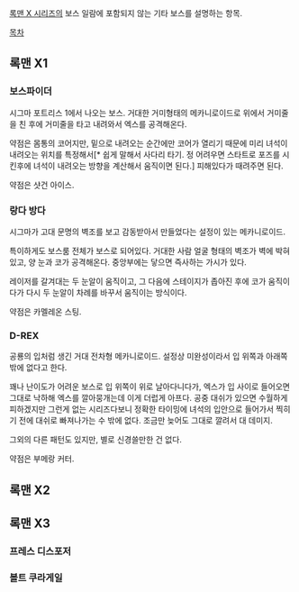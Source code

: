 [[록맨 X 시리즈]]의 보스 일람에 포함되지 않는 기타 보스를 설명하는 항목.

[[목차]]

== 록맨 X1 ==
=== 보스파이더 ===
시그마 포트리스 1에서 나오는 보스. 거대한 거미형태의 메카니로이드로 위에서 거미줄을 친 후에 거미줄을 타고 내려와서 엑스를 공격해온다.

약점은 몸통의 코어지만, 밑으로 내려오는 순간에만 코어가 열리기 때문에 미리 녀석이 내려오는 위치를 특정해서[* 쉽게 말해서 사다리 타기. 정 어려우면 스타트로 포즈를 시킨후에 녀석이 내려오는 방향을 계산해서 움직이면 된다.] 피해있다가 때려주면 된다.

약점은 샷건 아이스.

=== 랑다 방다 ===
시그마가 고대 문명의 벽조를 보고 감동받아서 만들었다는 설정이 있는 메카니로이드.

특이하게도 보스룸 전체가 보스로 되어있다. 거대한 사람 얼굴 형태의 벽조가 벽에 박혀있고, 양 눈과 코가 공격해온다. 중앙부에는 닿으면 즉사하는 가시가 있다.

레이저를 갈겨대는 두 눈알이 움직이고, 그 다음에 스테이지가 좁아진 후에 코가 움직이다가 다시 두 눈알이 차례를 바꾸서 움직이는 방식이다.

약점은 카멜레온 스팅.

=== D-REX ===
공룡의 입처럼 생긴 거대 전차형 메카니로이드. 설정상 미완성이라서 입 위쪽과 아래쪽밖에 없다고 한다.

꽤나 난이도가 어려운 보스로 입 위쪽이 위로 날아다니다가, 엑스가 입 사이로 들어오면 그대로 낙하해 엑스를 깔아뭉개는데 이게 더럽게 아프다. 공중 대쉬가 있으면 수월하게 피하겠지만 그런게 없는 시리즈다보니 정확한 타이밍에 녀석의 입안으로 들어가서 찍히기 전에 대쉬로 빠져나가는 수 밖에 없다. 조금만 늦어도 그대로 깔려서 대 데미지.

그외의 다른 패턴도 있지만, 별로 신경쓸만한 건 없다.

약점은 부메랑 커터.

== 록맨 X2 ==

== 록맨 X3 == 
=== 프레스 디스포저 ===
=== 볼트 쿠라게일 ===
